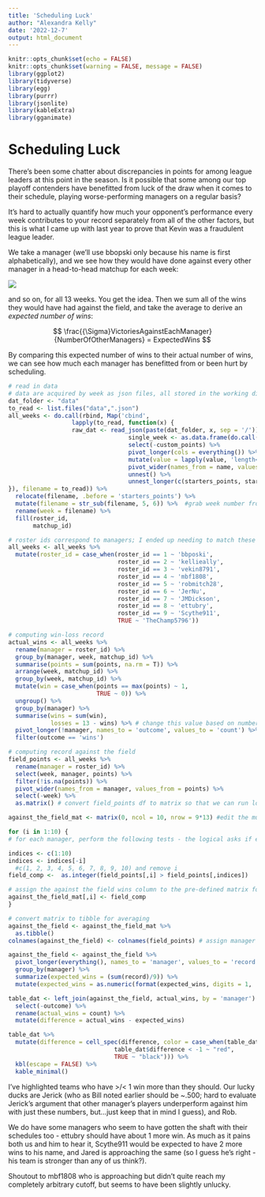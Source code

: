 ```yaml
---
title: 'Scheduling Luck'
author: "Alexandra Kelly"
date: '2022-12-7'
output: html_document 
---
```


```r
knitr::opts_chunk$set(echo = FALSE)
knitr::opts_chunk$set(warning = FALSE, message = FALSE)
library(ggplot2)
library(tidyverse)
library(egg)
library(purrr)
library(jsonlite)
library(kableExtra)
library(gganimate)
```

# Scheduling Luck

There's been some chatter about discrepancies in points for among league leaders at this point in the season. Is it possible that some among our top playoff contenders have benefitted from luck of the draw when it comes to their schedule, playing worse-performing managers on a regular basis?

It's hard to actually quantify how much your opponent's performance every week contributes to your record separately from all of the other factors, but this is what I came up with last year to prove that Kevin was a fraudulent league leader.

We take a manager (we'll use bbopski only because his name is first alphabetically), and we see how they would have done against every other manager in a head-to-head matchup for each week:

![](images/against_the_field_example.png)




and so on, for all 13 weeks. You get the idea. Then we sum all of the wins they would have had against the field, and take the average to derive an *expected number of wins*:


$$
\frac{{\Sigma}VictoriesAgainstEachManager}{NumberOfOtherManagers} = ExpectedWins
$$

By comparing this expected number of wins to their actual number of wins, we can see how much each manager has benefitted from or been hurt by scheduling.

```r
# read in data
# data are acquired by week as json files, all stored in the working directory; list all files to be read and then bind them into a large matrix
dat_folder <- "data"
to_read <- list.files("data",".json")
all_weeks <- do.call(rbind, Map('cbind',
                  lapply(to_read, function(x) {
                  raw_dat <- read_json(paste(dat_folder, x, sep = '/'))
                                  single_week <- as.data.frame(do.call(rbind, raw_dat)) %>%
                                  select(-custom_points) %>%
                                  pivot_longer(cols = everything()) %>% #because columns are of unequal length (each roster will have only 9 starters, but more players), need to pivot longer and then back to wider to fill in lengths to max number of players on any given roster with NAs
                                  mutate(value = lapply(value, 'length<-', max(lengths(value)))) %>%
                                  pivot_wider(names_from = name, values_from = value) %>%
                                  unnest() %>%
                                  unnest_longer(c(starters_points, starters, roster_id, points, players_points, players, matchup_id))
}), filename = to_read)) %>%
  relocate(filename, .before = 'starters_points') %>%
  mutate(filename = str_sub(filename, 5, 6)) %>%  #grab week number from filename
  rename(week = filename) %>%
  fill(roster_id,
       matchup_id)

# roster ids correspond to managers; I ended up needing to match these manually because I couldn't find that info in the sleeper API
all_weeks <- all_weeks %>%
  mutate(roster_id = case_when(roster_id == 1 ~ 'bbposki',
                               roster_id == 2 ~ 'kellieally',
                               roster_id == 3 ~ 'vekin8791',
                               roster_id == 4 ~ 'mbf1808',
                               roster_id == 5 ~ 'robmitch28',
                               roster_id == 6 ~ 'JerNu',
                               roster_id == 7 ~ 'JMDickson',
                               roster_id == 8 ~ 'ettubry',
                               roster_id == 9 ~ 'Scythe911',
                               TRUE ~ 'TheChamp5796'))

# computing win-loss record
actual_wins <- all_weeks %>%
  rename(manager = roster_id) %>%
  group_by(manager, week, matchup_id) %>%
  summarise(points = sum(points, na.rm = T)) %>%
  arrange(week, matchup_id) %>% 
  group_by(week, matchup_id) %>%
  mutate(win = case_when(points == max(points) ~ 1,
                         TRUE ~ 0)) %>%
  ungroup() %>%
  group_by(manager) %>%
  summarise(wins = sum(win),
            losses = 13 - wins) %>% # change this value based on number of weeks
  pivot_longer(!manager, names_to = 'outcome', values_to = 'count') %>%
  filter(outcome == 'wins')

# computing record against the field
field_points <- all_weeks %>%
  rename(manager = roster_id) %>%
  select(week, manager, points) %>%
  filter(!is.na(points)) %>%
  pivot_wider(names_from = manager, values_from = points) %>%
  select(-week) %>%
  as.matrix() # convert field_points df to matrix so that we can run logical tests

against_the_field_mat <- matrix(0, ncol = 10, nrow = 9*13) #edit the multiplier here to reflect number of weeks

for (i in 1:10) {
# for each manager, perform the following tests - the logical asks if each value in all of the columns of the matrix except for the first column (the target manager) is greater than the values of the target manager's points for that week; converting the logicals to integers replaces any TRUE (manager would have won) with a 1, and FALSE (manager would have lost) with a 0, and outputs a 1-column string of integers we can sum up to derive total wins against the field

indices <- c(1:10)
indices <- indices[-i]
  #c(1, 2, 3, 4, 5, 6, 7, 8, 9, 10) and remove i
field_comp <-  as.integer(field_points[,i] > field_points[,indices]) 

# assign the against the field wins column to the pre-defined matrix for final averaging
against_the_field_mat[,i] <- field_comp
}

# convert matrix to tibble for averaging
against_the_field <- against_the_field_mat %>%
  as.tibble()
colnames(against_the_field) <- colnames(field_points) # assign manager names

against_the_field <- against_the_field %>%
  pivot_longer(everything(), names_to = 'manager', values_to = 'record') %>%
  group_by(manager) %>%
  summarize(expected_wins = (sum(record)/9)) %>%
  mutate(expected_wins = as.numeric(format(expected_wins, digits = 1,  nsmall = 2)))

table_dat <- left_join(against_the_field, actual_wins, by = 'manager') %>%
  select(-outcome) %>%
  rename(actual_wins = count) %>%
  mutate(difference = actual_wins - expected_wins)

table_dat %>%
  mutate(difference = cell_spec(difference, color = case_when(table_dat$difference > 1 ~ "green",
                              table_dat$difference < -1 ~ "red",
                              TRUE ~ "black"))) %>%
  kbl(escape = FALSE) %>%
  kable_minimal()

``` 

I've highlighted teams who have >/< 1 win more than they should. Our lucky ducks are Jerick (who as Bill noted earlier should be ~.500; hard to evaluate Jerick's argument that other manager's players underperform against him with just these numbers, but...just keep that in mind I guess), and Rob. 

We do have some managers who seem to have gotten the shaft with their schedules too - ettubry should have about 1 more win. As much as it pains both us and him to hear it, Scythe911 would be expected to have 2 more wins to his name, and Jared is approaching the same (so I guess he's right - his team is stronger than any of us think?).

Shoutout to mbf1808 who is approaching but didn't quite reach my completely arbitrary cutoff, but seems to have been slightly unlucky.

```r



```



